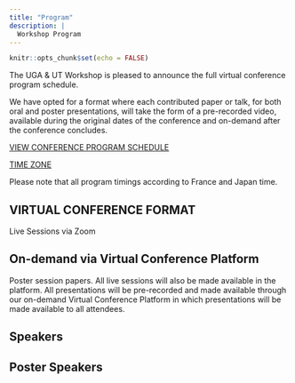 ```yaml
---
title: "Program"
description: |
  Workshop Program
---
```


```r
knitr::opts_chunk$set(echo = FALSE)
```


The UGA & UT Workshop is pleased to announce the full virtual conference program schedule.

We have opted for a format where each contributed paper or talk, for both oral and poster presentations, will take the form of a pre-recorded video, available during the original dates of the conference and on-demand after the conference concludes.

[VIEW CONFERENCE PROGRAM SCHEDULE](https://ugaworkshop.github.io/program.html)

[TIME ZONE](https://ugaworkshop.github.io/program.html)

Please note that all program timings according to France and Japan time.

## VIRTUAL CONFERENCE FORMAT
Live Sessions via Zoom

## On-demand via Virtual Conference Platform

Poster session papers.
All live sessions will also be made available in the platform.
All presentations will be pre-recorded and made available through our on-demand Virtual Conference Platform in which presentations will be made available to all attendees.

## Speakers

## Poster Speakers
